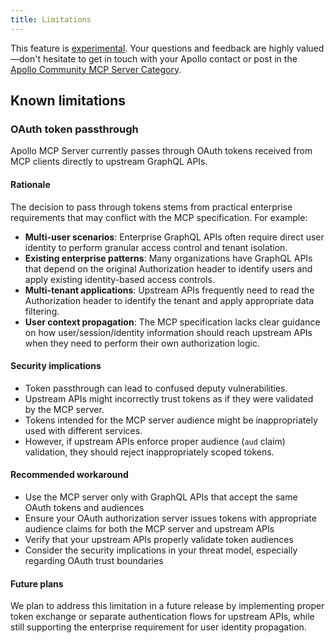 ```yaml
---
title: Limitations
---
```


<ExperimentalFeature>

This feature is [experimental](/graphos/resources/feature-launch-stages#experimental). Your questions and feedback are highly valued—don't hesitate to get in touch with your Apollo contact or post in the [Apollo Community MCP Server Category](https://community.apollographql.com/c/mcp-server/41).

</ExperimentalFeature>

## Known limitations

### OAuth token passthrough

Apollo MCP Server currently passes through OAuth tokens received from MCP clients directly to upstream GraphQL APIs.

#### Rationale 

The decision to pass through tokens stems from practical enterprise requirements that may conflict with the MCP specification. For example: 

- **Multi-user scenarios**: Enterprise GraphQL APIs often require direct user identity to perform granular access control and tenant isolation.
- **Existing enterprise patterns**: Many organizations have GraphQL APIs that depend on the original Authorization header to identify users and apply existing identity-based access controls.
- **Multi-tenant applications**: Upstream APIs frequently need to read the Authorization header to identify the tenant and apply appropriate data filtering.
- **User context propagation**: The MCP specification lacks clear guidance on how user/session/identity information should reach upstream APIs when they need to perform their own authorization logic.

#### Security implications

- Token passthrough can lead to confused deputy vulnerabilities.
- Upstream APIs might incorrectly trust tokens as if they were validated by the MCP server.
- Tokens intended for the MCP server audience might be inappropriately used with different services.
- However, if upstream APIs enforce proper audience (`aud` claim) validation, they should reject inappropriately scoped tokens.

#### Recommended workaround

- Use the MCP server only with GraphQL APIs that accept the same OAuth tokens and audiences
- Ensure your OAuth authorization server issues tokens with appropriate audience claims for both the MCP server and upstream APIs
- Verify that your upstream APIs properly validate token audiences
- Consider the security implications in your threat model, especially regarding OAuth trust boundaries

#### Future plans

We plan to address this limitation in a future release by implementing proper token exchange or separate authentication flows for upstream APIs, while still supporting the enterprise requirement for user identity propagation.

